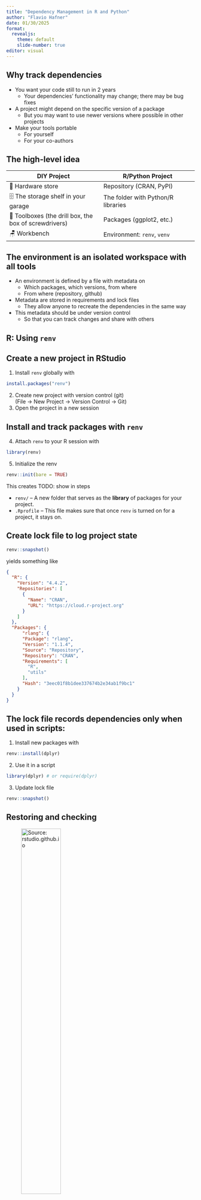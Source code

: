 ```yaml
---
title: "Dependency Management in R and Python"
author: "Flavio Hafner"
date: 01/30/2025
format: 
  revealjs:
    theme: default
    slide-number: true
editor: visual
---
```


## Why track dependencies

-   You want your code still to run in 2 years
    -   Your dependencies' functionality may change; there may be bug fixes
-   A project might depend on the specific version of a package
    -   But you may want to use newer versions where possible in other projects
-   Make your tools portable
    -   For yourself
    -   For your co-authors

<!-- do not want to install each package separately, try if the code runs, and repeat -->

## The high-level idea

| DIY Project | R/Python Project |
|----|----|
| 🏪 Hardware store | Repository (CRAN, PyPI) |
| 🗄 The storage shelf in your garage | The folder with Python/R libraries |
| 🧰 Toolboxes (the drill box, the box of screwdrivers) | Packages (ggplot2, etc.) |
| 🪑 Workbench | Environment: `renv`, `venv` |

## The environment is an isolated workspace with all tools

-   An environment is defined by a file with metadata on
    -   Which packages, which versions, from where
    -   From where (repository, github)
-   Metadata are stored in requirements and lock files
    -   They allow anyone to recreate the dependencies in the same way
-   This metadata should be under version control
    -   So that you can track changes and share with others

::: {.section .transition-slide}
# R: Using `renv`
:::

## Create a new project in RStudio

1.  Install `renv` globally with

``` r
install.packages("renv")
```

2.  Create new project with version control (git)\
    (File -\> New Project -\> Version Control -\> Git)
3.  Open the project in a new session

## Install and track packages with `renv`

4.  Attach `renv` to your R session with

``` r
library(renv)
```

5.  Initialize the renv

``` r
renv::init(bare = TRUE)
```

This creates TODO: show in steps

-   `renv/` -- A new folder that serves as the **library** of packages for your project.
-   `.Rprofile` -- This file makes sure that once `renv` is turned on for a project, it stays on.

<!-- 6. Check that R looks for packages in the right place: -->

<!-- ```{r, echo=TRUE} -->

<!-- .libPaths()[1] -->

<!-- ``` -->

## Create lock file to log project state

``` r
renv::snapshot()
```

yields something like

``` json
{
  "R": {
    "Version": "4.4.2",
    "Repositories": [
      {
        "Name": "CRAN",
        "URL": "https://cloud.r-project.org"
      }
    ]
  },
  "Packages": {
      "rlang": {
      "Package": "rlang",
      "Version": "1.1.4",
      "Source": "Repository",
      "Repository": "CRAN",
      "Requirements": [
        "R",
        "utils"
      ],
      "Hash": "3eec01f8b1dee337674b2e34ab1f9bc1"
    }
  }
}
```

## The lock file records dependencies only when used in scripts:

1.  Install new packages with

``` r
renv::install(dplyr)
```

2.  Use it in a script

``` r
library(dplyr) # or require(dplyr)
```

3.  Update lock file

``` r
renv::snapshot()
```

## Restoring and checking

![Source: rstudio.github.io](renv.png){width="50%"}

::: {.section .transition-slide}
# Python: Using `venv` and `pip`

![Python Environment Hell from XKCD (Creative Commons Attribution-NonCommercial 2.5 License)](python-environment-hell.png){width="50%"}
:::

## Overview

-   PyPI is the Python Package Index, the analogue to R's CRAN
-   `pip` is the Python package manager and interacts with PyPI
    -   Other tools do the same job
-   `pip` + `venv` are available by default for Python 3.3+

## Getting started

Use the command line: a terminal or from an IDE (VS Code)

Make sure you can invoke Python

``` bash
$ python3 --version # on Mac/Linux
$ python --version # on Windows — Windows installation comes with a python.exe file rather than a python3.exe file 
```

## Creating the virtual environment

``` bash
$ python3 -m venv venv
```

What does this do?

-   Creates a folder `venv` to which packages are installed
-   The `-m` flag calls the `main` part of the `venv` module (not so important)

Activate the virtual environment

::: panel-tabset
## Windows

``` powershell
$ source venv/Scripts/activate
(venv) $
```

## Mac/Linux

``` bash
$ source venv/bin/activate
(venv) $
```
:::

## Install packages with pip

``` bash
(venv) $ python3 -m pip install numpy
(venv) $ python3 -m pip install matplotlib
```

To display information about installed packages

``` bash
(venv) $ python3 -m pip show numpy
```

To display information about all installed packages

``` bash
(venv) $ python3 -m pip list
```

## Requirement files

``` bash
(venv) $ python3 -m pip freeze > requirements.txt
```

We can inspect the requirements file

``` bash
(venv) $ cat requirements.txt
```

``` output
contourpy==1.2.0
cycler==0.12.1
fonttools==4.45.0
kiwisolver==1.4.5
matplotlib==3.8.2
numpy==1.26.2
packaging==23.2
Pillow==10.1.0
pyparsing==3.1.1
python-dateutil==2.8.2
six==1.16.0
```

Restore a environment from requirements.txt:

``` bash
(venv) $ python3 -m pip install -r requirements.txt
```

## PyPI vs conda

| PyPI | conda |
|----|----|
| Easy to use & create packages | Not only Python, can use external libraries |
| Does not track Python version | Tracks Python version |
| Complicated with external libraries | Heavy -- use miniconda/mamba; packaging is harder |

 

... And try to keep them apart whenever possible

::: {.section .transition-slide}
# Conclusion
:::

## Good practices

-   Have the environment inside your project directory
-   While project is in progress, do not pin versions

``` bash
# prefer
(venv) $ python3 -m pip install numpy
# over
(venv) $ python3 -m pip install numpy==1.26.2
```

-   But keep track of exact versions and commit often
    -   Share with your co-authors

## Other considerations

-   Adding dependencies is always a make-or-buy decision
    -   Don't reinvent the wheel -- but sometimes it's necessary
-   Before adding dependencies, it's good to
    -   Consider different tools for the task
    -   Does it work as intended?
    -   Check if they are maintained and the size of the user base
-   Be aware of security risks
    -   [CI/CD vulnerability in pytorch](https://johnstawinski.com/2024/01/11/playing-with-fire-how-we-executed-a-critical-supply-chain-attack-on-pytorch/) in 2024

## References & further reading

For R:

-   [TSB Research Support Team: Intermediate R](https://gitlab.uvt.nl/tsb-rst/intermediate-level-r-course-for-social-sciences)
-   [Introduction to renv](https://rstudio.github.io/renv/articles/renv.html)

For Python:

-   [Code refinery: Reproducible environments and dependencies](https://coderefinery.github.io/python-progression/dependencies/)
-   [Intermediate Research Software Development with Python: virtual environments](https://carpentries-incubator.github.io/python-intermediate-development/12-virtual-environments.html)

## Hands-on: ideas

TODO: add tiny url for slides

-   Start using an environment for an existing project
-   Play around in a dummy project
    -   If you're using `pip` or `conda`, try the other, or try `uv`
